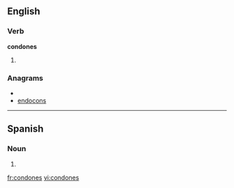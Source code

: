 ==English==

===Verb===
'''condones'''

# {{third-person singular of|[[condone]]}}

===Anagrams===
* {{alphagram|cdennoos}}
* [[endocons#English|endocons]]


----
==Spanish==

===Noun===
{{infl|es|noun form|g=m|g2=p}}

# {{plural of|nocat=1|[[condón#Spanish|condón]]|lang=es}}

[[fr:condones]]
[[vi:condones]]